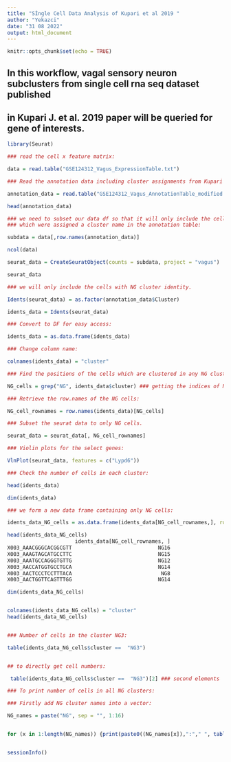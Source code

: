 ---
title: "Sİngle Cell Data Analysis of Kupari et al 2019 "
author: "Yekazci"
date: "31 08 2022"
output: html_document
---

```{r setup, include=FALSE}
knitr::opts_chunk$set(echo = TRUE)
```

## In this workflow, vagal sensory neuron subclusters from single cell rna seq dataset published
## in Kupari J. et al. 2019 paper will be queried for gene of interests. 

```{r}

library(Seurat)

### read the cell x feature matrix:

data = read.table("GSE124312_Vagus_ExpressionTable.txt")

### Read the annotation data including cluster assignments from Kupari et al.:

annotation_data = read.table("GSE124312_Vagus_AnnotationTable_modified.txt")

head(annotation_data)

### we need to subset our data df so that it will only include the cells 
### which were assigned a cluster name in the annotation table: 

subdata = data[,row.names(annotation_data)]

ncol(data)

seurat_data = CreateSeuratObject(counts = subdata, project = "vagus")

seurat_data

### we will only include the cells with NG cluster identity.

Idents(seurat_data) = as.factor(annotation_data$Cluster)

idents_data = Idents(seurat_data)

### Convert to DF for easy access:

idents_data = as.data.frame(idents_data)

### Change column name:

colnames(idents_data) = "cluster"

### Find the positions of the cells which are clustered in any NG cluster:

NG_cells = grep("NG", idents_data$cluster) ### getting the indices of NG cells.

### Retrieve the row.names of the NG cells:

NG_cell_rownames = row.names(idents_data)[NG_cells]

### Subset the seurat data to only NG cells.

seurat_data = seurat_data[, NG_cell_rownames]

### Violin plots for the select genes:

VlnPlot(seurat_data, features = c("Lypd6"))

### Check the number of cells in each cluster:

head(idents_data)

dim(idents_data)

### we form a new data frame containing only NG cells:

idents_data_NG_cells = as.data.frame(idents_data[NG_cell_rownames,], row.names = NG_cell_rownames)

head(idents_data_NG_cells)
                      idents_data[NG_cell_rownames, ]
X003_AAACGGGCACGGCGTT                            NG16
X003_AAAGTAGCATGCCTTC                            NG15
X003_AAATGCCAGGGTGTTG                            NG12
X003_AACCATGGTGCCTGCA                            NG14
X003_AACTCCCTCCTTTACA                             NG8
X003_AACTGGTTCAGTTTGG                            NG14

dim(idents_data_NG_cells)


colnames(idents_data_NG_cells) = "cluster"
head(idents_data_NG_cells)


### Number of cells in the cluster NG3:

table(idents_data_NG_cells$cluster ==  "NG3")


## to directly get cell numbers: 

 table(idents_data_NG_cells$cluster ==  "NG3")[2] ### second elements 

### To print number of cells in all NG clusters:

### Firstly add NG cluster names into a vector:

NG_names = paste("NG", sep = "", 1:16)  


for (x in 1:length(NG_names)) {print(paste0((NG_names[x]),":"," ", table(idents_data_NG_cells$cluster ==  NG_names[x])[2]," ","cells"))}


sessionInfo()









```


